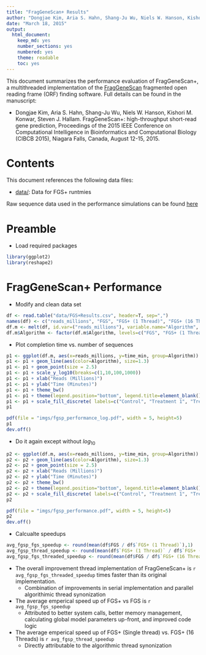```yaml
---
title: "FragGeneScan+ Results"
author: "Dongjae Kim, Aria S. Hahn, Shang-Ju Wu, Niels W. Hanson, Kishori M. Konwar, Steven J. Hallam"
date: "March 18, 2015"
output:
  html_document:
    keep_md: yes
    number_sections: yes
    numbered: yes
    theme: readable
    toc: yes
---
```


This document summarizes the performance evaluation of FragGeneScan+, a multithreaded implementation of the [FragGeneScan](http://omics.informatics.indiana.edu/FragGeneScan/) fragmented open reading frame (ORF) finding software. Full details can be found in the manuscript:

* Dongjae Kim, Aria S. Hahn, Shang-Ju Wu, Niels W. Hanson, Kishori M. Konwar, Steven J. Hallam. FragGeneScan+: high-throughput short-read gene prediction, Proceedings of the 2015 IEEE Conference on Computational Intelligence in Bioinformatics and Computational Biology (CIBCB 2015), Niagara Falls, Canada, August 12-15, 2015.

# Contents

This document references the following data files:

* [data/](data/data/FGS+Results.csv): Data for FGS+ runtmies

Raw sequence data used in the performance simulations can be found [here](https://www.dropbox.com/sh/5brhvcg0mi7uwor/AACL2RNWEgHsYtRhjccDHd4Qa?dl=0)

# Preamble

* Load required packages

```r
library(ggplot2)
library(reshape2)
```

# FragGeneScan+ Performance

* Modify and clean data set

```r
df <- read.table("data/FGS+Results.csv", header=T, sep=",")
names(df) <- c("reads_millions", "FGS", "FGS+ (1 Thread)", "FGS+ (16 Threads)")
df.m <- melt(df, id.var=("reads_millions"), variable.name="Algorithm", value.name = "time_min")
df.m$Algorithm <- factor(df.m$Algorithm, levels=c("FGS", "FGS+ (1 Thread)", "FGS+ (16 Threads)"))
```

* Plot completion time vs. number of sequences

```r
p1 <- ggplot(df.m, aes(x=reads_millions, y=time_min, group=Algorithm)) 
p1 <- p1 + geom_line(aes(color=Algorithm), size=1.3) 
p1 <- p1 + geom_point(size = 2.5) 
p1 <- p1 + scale_y_log10(breaks=c(1,10,100,1000))
p1 <- p1 + xlab("Reads (Millions)")
p1 <- p1 + ylab("Time (Minutes)")
p1 <- p1 + theme_bw()
p1 <- p1 + theme(legend.position="bottom", legend.title=element_blank())
p1 <- p1 + scale_fill_discrete( labels=c("Control", "Treatment 1", "Treatment 2"))
p1
```

```r
pdf(file = "imgs/fgsp_performance_log.pdf", width = 5, height=5)
p1
dev.off()
```

* Do it again except without $log_{10}$

```r
p2 <- ggplot(df.m, aes(x=reads_millions, y=time_min, group=Algorithm)) 
p2 <- p2 + geom_line(aes(color=Algorithm), size=1.3) 
p2 <- p2 + geom_point(size = 2.5) 
p2 <- p2 + xlab("Reads (Millions)")
p2 <- p2 + ylab("Time (Minutes)")
p2 <- p2 + theme_bw()
p2 <- p2 + theme(legend.position="bottom", legend.title=element_blank())
p2 <- p2 + scale_fill_discrete( labels=c("Control", "Treatment 1", "Treatment 2"))
p2
```

```r
pdf(file = "imgs/fgsp_performance.pdf", width = 5, height=5)
p2
dev.off()
```

* Calcualte speedups

```r
avg_fgsp_fgs_speedup <- round(mean(df$FGS / df$`FGS+ (1 Thread)`),1)
avg_fgsp_thread_speedup <- round(mean(df$`FGS+ (1 Thread)` / df$`FGS+ (16 Threads)`),1)
avg_fgsp_fgs_threaded_speedup <- round(mean(df$FGS / df$`FGS+ (16 Threads)`),1)
```

* The overall improvement thread implementation of FragGeneScan+ is `r avg_fgsp_fgs_threaded_speedup` times faster than its original implementation.
    * Combination of improvements in serial implementation and parallel algorithimic thread synonization
* The average emperical speed up of FGS+ vs FGS is `r avg_fgsp_fgs_speedup`
    * Attributed to better system calls, better memory management, calculating global model parameters up-front, and improved code logic
* The average emperical speed up of FGS+ (Single thread) vs. FGS+ (16 Threads) is `r avg_fgsp_thread_speedup` 
    * Directly attributable to the algorithmic thread synonization
